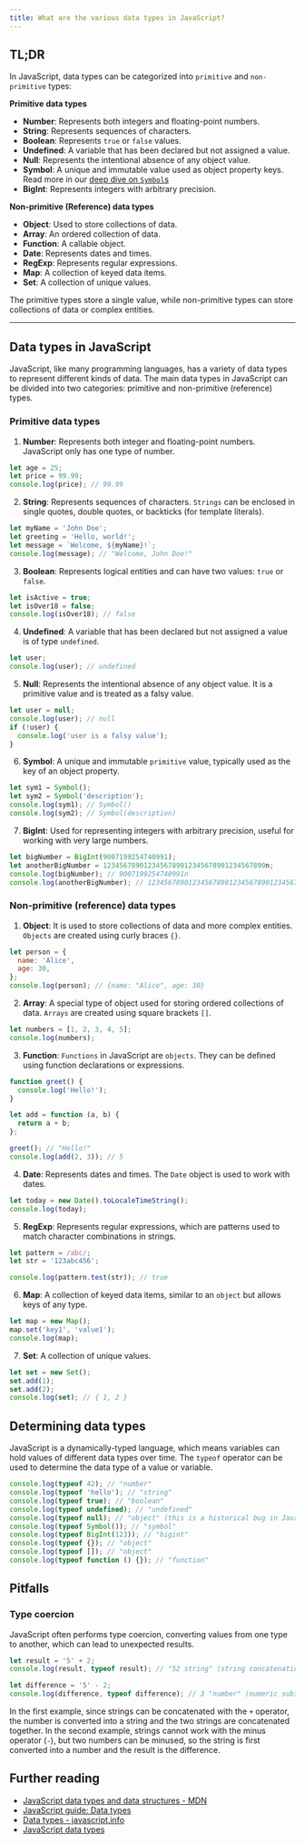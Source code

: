 ```yaml
---
title: What are the various data types in JavaScript?
---
```


## TL;DR

In JavaScript, data types can be categorized into `primitive` and `non-primitive` types:

**Primitive data types**

- **Number**: Represents both integers and floating-point numbers.
- **String**: Represents sequences of characters.
- **Boolean**: Represents `true` or `false` values.
- **Undefined**: A variable that has been declared but not assigned a value.
- **Null**: Represents the intentional absence of any object value.
- **Symbol**: A unique and immutable value used as object property keys. Read more in our [deep dive on `Symbol`s](/questions/quiz/what-are-symbols-used-for)
- **BigInt**: Represents integers with arbitrary precision.

**Non-primitive (Reference) data types**

- **Object**: Used to store collections of data.
- **Array**: An ordered collection of data.
- **Function**: A callable object.
- **Date**: Represents dates and times.
- **RegExp**: Represents regular expressions.
- **Map**: A collection of keyed data items.
- **Set**: A collection of unique values.

The primitive types store a single value, while non-primitive types can store collections of data or complex entities.

---

## Data types in JavaScript

JavaScript, like many programming languages, has a variety of data types to represent different kinds of data. The main data types in JavaScript can be divided into two categories: primitive and non-primitive (reference) types.

### Primitive data types

1. **Number**: Represents both integer and floating-point numbers. JavaScript only has one type of number.

```js live
let age = 25;
let price = 99.99;
console.log(price); // 99.99
```

2. **String**: Represents sequences of characters. `Strings` can be enclosed in single quotes, double quotes, or backticks (for template literals).

```js live
let myName = 'John Doe';
let greeting = 'Hello, world!';
let message = `Welcome, ${myName}!`;
console.log(message); // "Welcome, John Doe!"
```

3. **Boolean**: Represents logical entities and can have two values: `true` or `false`.

```js live
let isActive = true;
let isOver18 = false;
console.log(isOver18); // false
```

4. **Undefined**: A variable that has been declared but not assigned a value is of type `undefined`.

```js live
let user;
console.log(user); // undefined
```

5. **Null**: Represents the intentional absence of any object value. It is a primitive value and is treated as a falsy value.

```js live
let user = null;
console.log(user); // null
if (!user) {
  console.log('user is a falsy value');
}
```

6. **Symbol**: A unique and immutable `primitive` value, typically used as the key of an object property.

```js
let sym1 = Symbol();
let sym2 = Symbol('description');
console.log(sym1); // Symbol()
console.log(sym2); // Symbol(description)
```

7. **BigInt**: Used for representing integers with arbitrary precision, useful for working with very large numbers.

```js
let bigNumber = BigInt(9007199254740991);
let anotherBigNumber = 1234567890123456789012345678901234567890n;
console.log(bigNumber); // 9007199254740991n
console.log(anotherBigNumber); // 1234567890123456789012345678901234567890n
```

### Non-primitive (reference) data types

1. **Object**: It is used to store collections of data and more complex entities. `Objects` are created using curly braces `{}`.

```js live
let person = {
  name: 'Alice',
  age: 30,
};
console.log(person); // {name: "Alice", age: 30}
```

2. **Array**: A special type of object used for storing ordered collections of data. `Arrays` are created using square brackets `[]`.

```js live
let numbers = [1, 2, 3, 4, 5];
console.log(numbers);
```

3. **Function**: `Functions` in JavaScript are `objects`. They can be defined using function declarations or expressions.

```js live
function greet() {
  console.log('Hello!');
}

let add = function (a, b) {
  return a + b;
};

greet(); // "Hello!"
console.log(add(2, 3)); // 5
```

4. **Date**: Represents dates and times. The `Date` object is used to work with dates.

```js live
let today = new Date().toLocaleTimeString();
console.log(today);
```

5. **RegExp**: Represents regular expressions, which are patterns used to match character combinations in strings.

```js live
let pattern = /abc/;
let str = '123abc456';

console.log(pattern.test(str)); // true
```

6. **Map**: A collection of keyed data items, similar to an `object` but allows keys of any type.

```js live
let map = new Map();
map.set('key1', 'value1');
console.log(map);
```

7. **Set**: A collection of unique values.

```js
let set = new Set();
set.add(1);
set.add(2);
console.log(set); // { 1, 2 }
```

## Determining data types

JavaScript is a dynamically-typed language, which means variables can hold values of different data types over time. The `typeof` operator can be used to determine the data type of a value or variable.

```js live
console.log(typeof 42); // "number"
console.log(typeof 'hello'); // "string"
console.log(typeof true); // "boolean"
console.log(typeof undefined); // "undefined"
console.log(typeof null); // "object" (this is a historical bug in JavaScript)
console.log(typeof Symbol()); // "symbol"
console.log(typeof BigInt(123)); // "bigint"
console.log(typeof {}); // "object"
console.log(typeof []); // "object"
console.log(typeof function () {}); // "function"
```

## Pitfalls

### Type coercion

JavaScript often performs type coercion, converting values from one type to another, which can lead to unexpected results.

```js live
let result = '5' + 2;
console.log(result, typeof result); // "52 string" (string concatenation)

let difference = '5' - 2;
console.log(difference, typeof difference); // 3 "number" (numeric subtraction)
```

In the first example, since strings can be concatenated with the `+` operator, the number is converted into a string and the two strings are concatenated together. In the second example, strings cannot work with the minus operator (`-`), but two numbers can be minused, so the string is first converted into a number and the result is the difference.

## Further reading

- [JavaScript data types and data structures - MDN](https://developer.mozilla.org/en-US/docs/Web/JavaScript/Data_structures)
- [JavaScript guide: Data types](https://www.linkedin.com/pulse/javascript-guide-data-types-mila-mirovi%C4%87-jykmf)
- [Data types - javascript.info](https://javascript.info/types)
- [JavaScript data types](https://www.programiz.com/javascript/data-types)
